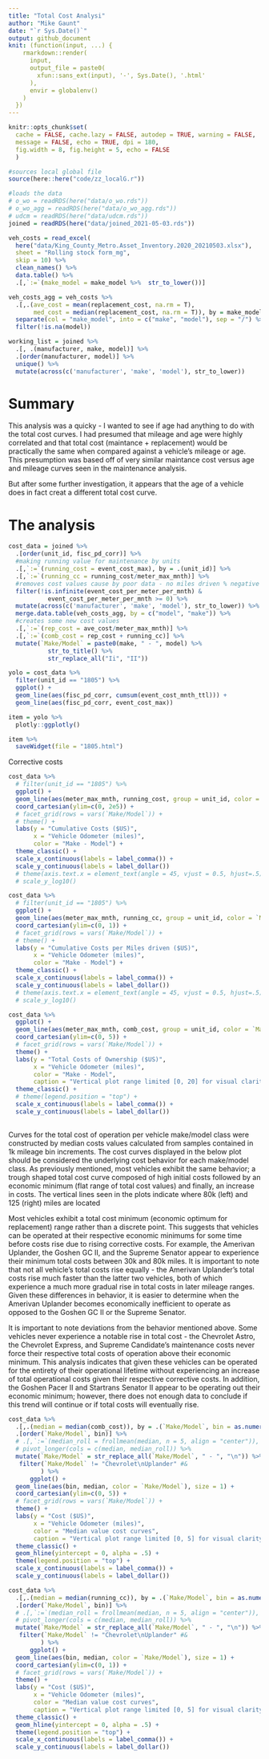 ```yaml
---
title: "Total Cost Analysi"
author: "Mike Gaunt"
date: "`r Sys.Date()`"
output: github_document
knit: (function(input, ...) {
    rmarkdown::render(
      input,
      output_file = paste0(
        xfun::sans_ext(input), '-', Sys.Date(), '.html'
      ),
      envir = globalenv()
    )
  })
---
```


```r
knitr::opts_chunk$set(
  cache = FALSE, cache.lazy = FALSE, autodep = TRUE, warning = FALSE, 
  message = FALSE, echo = TRUE, dpi = 180,
  fig.width = 8, fig.height = 5, echo = FALSE
  )

```

```r
#sources local global file
source(here::here("code/zz_localG.r")) 

#loads the data
# o_wo = readRDS(here("data/o_wo.rds"))
# o_wo_agg = readRDS(here("data/o_wo_agg.rds"))
# udcm = readRDS(here("data/udcm.rds"))
joined = readRDS(here("data/joined_2021-05-03.rds"))
```

```r
veh_costs = read_excel(
  here("data/King_County_Metro.Asset_Inventory.2020_20210503.xlsx"),
  sheet = "Rolling stock form_mg",
  skip = 10) %>%
  clean_names() %>% 
  data.table() %>%  
  .[,`:=`(make_model = make_model %>%  str_to_lower())]

veh_costs_agg = veh_costs %>%  
  .[,.(ave_cost = mean(replacement_cost, na.rm = T),
       med_cost = median(replacement_cost, na.rm = T)), by = make_model] %>%  
  separate(col = "make_model", into = c("make", "model"), sep = "/") %>%  
  filter(!is.na(model))

working_list = joined %>%
  .[, .(manufacturer, make, model)] %>%  
  .[order(manufacturer, model)] %>% 
  unique() %>%  
  mutate(across(c('manufacturer', 'make', 'model'), str_to_lower)) 

```

# Summary 

This analysis was a quicky - I wanted to see if age had anything to do with the total cost curves. I had presumed that mileage and age were highly correlated and that total cost (maintance + replacement) would be practically the same when compared against a vehicle's mileage or age. This presumption was based off of very similar maintance cost versus age and mileage curves seen in the maintenance analysis. 

But after some further investigation, it appears that the age of a vehicle does in fact creat a different total cost curve. 
 
# The analysis


```r
cost_data = joined %>%  
  .[order(unit_id, fisc_pd_corr)] %>% 
  #making running value for maintenance by units
  .[,`:=`(running_cost = event_cost_max), by = .(unit_id)] %>% 
  .[,`:=`(running_cc = running_cost/meter_max_mnth)] %>%  
  #removes cost values cause by poor data - no miles driven % negative cost
  filter(!is.infinite(event_cost_per_meter_per_mnth) &
           event_cost_per_meter_per_mnth >= 0) %>% 
  mutate(across(c('manufacturer', 'make', 'model'), str_to_lower)) %>% 
  merge.data.table(veh_costs_agg, by = c("model", "make")) %>% 
  #creates some new cost values
  .[,`:=`(rep_cost = ave_cost/meter_max_mnth)] %>% 
  .[,`:=`(comb_cost = rep_cost + running_cc)] %>% 
  mutate(`Make/Model` = paste0(make, " - ", model) %>%  
           str_to_title() %>%
           str_replace_all("Ii", "II"))

yolo = cost_data %>%  
  filter(unit_id == "1805") %>%  
  ggplot() + 
  geom_line(aes(fisc_pd_corr, cumsum(event_cost_mnth_ttl))) + 
  geom_line(aes(fisc_pd_corr, event_cost_max))

item = yolo %>%  
  plotly::ggplotly()

item %>%  
  saveWidget(file = "1805.html")
```

Corrective costs 

```r
cost_data %>% 
  # filter(unit_id == "1805") %>% 
  ggplot() + 
  geom_line(aes(meter_max_mnth, running_cost, group = unit_id, color = `Make/Model`), alpha = .3) + 
  coord_cartesian(ylim=c(0, 2e5)) +
  # facet_grid(rows = vars(`Make/Model`)) +
  # theme() + 
  labs(y = "Cumulative Costs ($US)", 
       x = "Vehicle Odometer (miles)", 
       color = "Make - Model") +
  theme_classic() + 
  scale_x_continuous(labels = label_comma()) + 
  scale_y_continuous(labels = label_dollar())
  # theme(axis.text.x = element_text(angle = 45, vjust = 0.5, hjust=.5), legend.position = "top") %>%  
  # scale_y_log10() 
```


```r
cost_data %>% 
  # filter(unit_id == "1805") %>% 
  ggplot() + 
  geom_line(aes(meter_max_mnth, running_cc, group = unit_id, color = `Make/Model`), alpha = .3) + 
  coord_cartesian(ylim=c(0, 1)) +
  # facet_grid(rows = vars(`Make/Model`)) +
  # theme() + 
  labs(y = "Cumulative Costs per Miles driven ($US)", 
       x = "Vehicle Odometer (miles)", 
       color = "Make - Model") +
  theme_classic() + 
  scale_x_continuous(labels = label_comma()) + 
  scale_y_continuous(labels = label_dollar())
  # theme(axis.text.x = element_text(angle = 45, vjust = 0.5, hjust=.5), legend.position = "top") %>%  
  # scale_y_log10() 
```
  

```r
cost_data %>% 
  ggplot() + 
  geom_line(aes(meter_max_mnth, comb_cost, group = unit_id, color = `Make/Model`), alpha = .3) + 
  coord_cartesian(ylim=c(0, 5)) +
  # facet_grid(rows = vars(`Make/Model`)) +
  theme() + 
  labs(y = "Total Costs of Ownership ($US)", 
       x = "Vehicle Odometer (miles)", 
       color = "Make - Model", 
       caption = "Vertical plot range limited [0, 20] for visual clarity." ) + 
  theme_classic() +
  # theme(legend.position = "top") +
  scale_x_continuous(labels = label_comma()) + 
  scale_y_continuous(labels = label_dollar())
  
```
Curves for the total cost of operation per vehicle make/model class were constructed by median costs values calculated from samples contained in 1k mileage bin increments. The cost curves displayed in the below plot should be considered the underlying cost behavior for each make/model class. As previously mentioned, most vehicles exhibit the same behavior; a trough shaped total cost curve composed of high initial costs followed by an economic minimum (flat range of total cost values) and finally, an increase in costs. The vertical lines seen in the plots indicate where 80k (left) and 125 (right) miles are located

Most vehicles exhibit a total cost minimum (economic optimum for replacement) range rather than a discrete point. This suggests that vehicles can be operated at their respective economic minimums for some time before costs rise due to rising corrective costs. For example, the Amerivan Uplander, the Goshen GC II, and the Supreme Senator appear to experience their minimum total costs between 30k and 80k miles. It is important to note that not all vehicle's total costs rise equally - the Amerivan Uplander's total costs rise much faster than the latter two vehicles, both of which experience a much more gradual rise in total costs in later mileage ranges. Given these differences in behavior, it is easier to determine when the Amerivan Uplander becomes economically inefficient to operate as opposed to the Goshen GC II or the Supreme Senator.  

It is important to note deviations from the behavior mentioned above. Some vehicles never experience a notable rise in total cost - the Chevrolet Astro, the Chevrolet Express, and Supreme Candidate's maintenance costs never force their respective total costs of operation above their economic minimum. This analysis indicates that given these  vehicles can be operated for the entirety of their operational lifetime without experiencing an increase of total operational costs given their respective corrective costs. In addition, the Goshen Pacer II and Startrans Senator II appear to be operating out their economic minimum; however, there does not enough data to conclude if this trend will continue or if total costs will eventually rise.


```r
cost_data %>%
  .[,.(median = median(comb_cost)), by = .(`Make/Model`, bin = as.numeric(floor_divide(meter_max_mnth, 5000)))] %>%
  .[order(`Make/Model`, bin)] %>% 
  # .[,`:=`(median_roll = frollmean(median, n = 5, align = "center")), by = .(`Make/Model`)] %>%
  # pivot_longer(cols = c(median, median_roll)) %>% 
  mutate(`Make/Model` = str_replace_all(`Make/Model`, " - ", "\n")) %>% 
   filter(`Make/Model` != "Chevrolet\nUplander" #&
         ) %>% 
      ggplot() + 
  geom_line(aes(bin, median, color = `Make/Model`), size = 1) +
  coord_cartesian(ylim=c(0, 5)) +
  # facet_grid(rows = vars(`Make/Model`)) +
  theme() + 
  labs(y = "Cost ($US)", 
       x = "Vehicle Odometer (miles)", 
       color = "Median value cost curves", 
       caption = "Vertical plot range limited [0, 5] for visual clarity." ) +
  theme_classic() +
  geom_hline(yintercept = 0, alpha = .5) +
  theme(legend.position = "top") +
  scale_x_continuous(labels = label_comma()) +
  scale_y_continuous(labels = label_dollar())
```


```r
cost_data %>%
  .[,.(median = median(running_cc)), by = .(`Make/Model`, bin = as.numeric(floor_divide(meter_max_mnth, 5000)))] %>%
  .[order(`Make/Model`, bin)] %>% 
  # .[,`:=`(median_roll = frollmean(median, n = 5, align = "center")), by = .(`Make/Model`)] %>%
  # pivot_longer(cols = c(median, median_roll)) %>% 
  mutate(`Make/Model` = str_replace_all(`Make/Model`, " - ", "\n")) %>% 
   filter(`Make/Model` != "Chevrolet\nUplander" #&
         ) %>% 
      ggplot() + 
  geom_line(aes(bin, median, color = `Make/Model`), size = 1) +
  coord_cartesian(ylim=c(0, 1)) +
  # facet_grid(rows = vars(`Make/Model`)) +
  theme() + 
  labs(y = "Cost ($US)", 
       x = "Vehicle Odometer (miles)", 
       color = "Median value cost curves", 
       caption = "Vertical plot range limited [0, 5] for visual clarity." ) +
  theme_classic() +
  geom_hline(yintercept = 0, alpha = .5) +
  theme(legend.position = "top") +
  scale_x_continuous(labels = label_comma()) +
  scale_y_continuous(labels = label_dollar())
```

